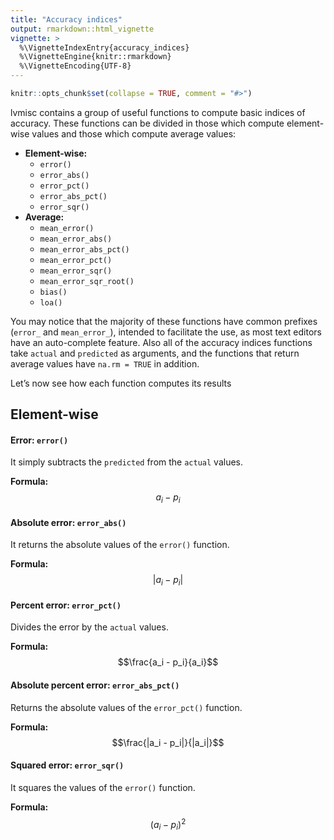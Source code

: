 ```yaml
---
title: "Accuracy indices"
output: rmarkdown::html_vignette
vignette: >
  %\VignetteIndexEntry{accuracy_indices}
  %\VignetteEngine{knitr::rmarkdown}
  %\VignetteEncoding{UTF-8}
---
```


```r
knitr::opts_chunk$set(collapse = TRUE, comment = "#>")
```

lvmisc contains a group of useful functions to compute basic indices of accuracy. These functions can be divided in those which compute element-wise values and those which compute average values:

* **Element-wise:**
    * `error()`
    * `error_abs()`
    * `error_pct()`
    * `error_abs_pct()`
    * `error_sqr()`
    
* **Average:**
    * `mean_error()`
    * `mean_error_abs()`
    * `mean_error_abs_pct()`
    * `mean_error_pct()`
    * `mean_error_sqr()`
    * `mean_error_sqr_root()`
    * `bias()`
    * `loa()`
    
You may notice that the majority of these functions have common prefixes (`error_` and `mean_error_`), intended to facilitate the use, as most text editors have an auto-complete feature. Also all of the accuracy indices functions take `actual` and `predicted` as arguments, and the functions that return average values have `na.rm = TRUE` in addition.

Let's now see how each function computes its results

## Element-wise

#### Error: `error()`

It simply subtracts the `predicted` from the `actual` values.

**Formula:** $$a_i - p_i$$

#### Absolute error: `error_abs()`

It returns the absolute values of the `error()` function.

**Formula:** $$|a_i - p_i|$$

#### Percent error: `error_pct()`

Divides the error by the `actual` values.

**Formula:** $$\frac{a_i - p_i}{a_i}$$

#### Absolute percent error: `error_abs_pct()`

Returns the absolute values of the `error_pct()` function.

**Formula:** $$\frac{|a_i - p_i|}{|a_i|}$$

#### Squared error: `error_sqr()`

It squares the values of the `error()` function.

**Formula:** $$(a_i - p_i)^2$$
